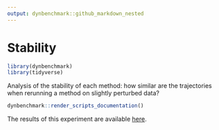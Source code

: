 ```yaml
---
output: dynbenchmark::github_markdown_nested
---
```


# Stability

```r
library(dynbenchmark)
library(tidyverse)
```

Analysis of the stability of each method: how similar are the trajectories when rerunning a method on slightly perturbed data?

```r
dynbenchmark::render_scripts_documentation()
```

The results of this experiment are available [here](`r dynbenchmark::link_to_results()`).
